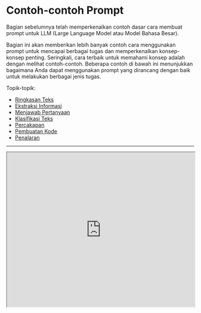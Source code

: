 # Contoh-contoh Prompt


Bagian sebelumnya telah memperkenalkan contoh dasar cara membuat prompt untuk LLM (Large Language Model atau Model Bahasa Besar). 

Bagian ini akan memberikan lebih banyak contoh cara menggunakan prompt untuk mencapai berbagai tugas dan memperkenalkan konsep-konsep penting. Seringkali, cara terbaik untuk memahami konsep adalah dengan melihat contoh-contoh. Beberapa contoh di bawah ini menunjukkan bagaimana Anda dapat menggunakan prompt yang dirancang dengan baik untuk melakukan berbagai jenis tugas.

Topik-topik:
- [Ringkasan Teks](#ringkasan-teks)
- [Ekstraksi Informasi](#ekstraksi-informasi)
- [Menjawab Pertanyaan](#menjawab-pertanyaan)
- [Klasifikasi Teks](#klasifikasi-teks)
- [Percakapan](#percakapan)
- [Pembuatan Kode](#pembuatan-kode)
- [Penalaran](#penalaran)

---

<iframe width="100%"
  height="415px"
  src="https://www.youtube.com/embed/TBhRC4Dath4?si=6nwh0GuYAOv1H6yT" allow="accelerometer; autoplay; clipboard-write; encrypted-media; gyroscope; picture-in-picture"
  allowFullScreen
  />

## Ringkasan Teks
Salah satu tugas standar dalam pembuatan bahasa alami adalah meringkas teks. Ringkasan teks bisa mencakup berbagai jenis dan bidang. Bahkan, salah satu aplikasi yang paling menjanjikan dari model bahasa adalah kemampuan untuk meringkas artikel dan konsep menjadi ringkasan yang cepat dan mudah dibaca. Mari kita coba tugas ringkasan dasar menggunakan prompt.

Misalnya, Anda tertarik untuk belajar tentang antibiotik. Anda bisa mencoba prompt seperti ini:

*Prompt:*
```
Jelaskan tentang antibiotik

A:
```

*Output:*
```
Antibiotik adalah jenis obat yang digunakan untuk mengobati infeksi bakteri. Cara kerjanya adalah dengan membunuh bakteri atau mencegah perkembangbiakannya, sehingga sistem kekebalan tubuh dapat melawan infeksi. Antibiotik biasanya diminum dalam bentuk pil, kapsul, atau larutan cair, atau kadang-kadang diberikan melalui infus. Antibiotik tidak efektif melawan infeksi virus, dan penggunaan yang tidak tepat dapat menyebabkan resistensi antibiotik.
```

"A:" adalah format prompt eksplisit yang digunakan dalam menjawab pertanyaan. Anda menggunakannya di sini untuk memberi tahu model bahwa ada jawaban yang diharapkan selanjutnya. Dalam contoh ini, tidak jelas bagaimana ini berguna dibandingkan dengan tidak menggunakannya, tetapi kita akan membahasnya nanti. Anggap saja bahwa ini terlalu banyak informasi dan Anda ingin meringkasnya lebih lanjut. Sebenarnya, Anda dapat menginstruksikan model untuk meringkas dalam satu kalimat seperti ini:

*Prompt:*
```
Antibiotik adalah jenis obat yang digunakan untuk mengobati infeksi bakteri. Cara kerjanya adalah dengan membunuh bakteri atau mencegah perkembangbiakannya, sehingga sistem kekebalan tubuh dapat melawan infeksi. Antibiotik biasanya diminum dalam bentuk pil, kapsul, atau larutan cair, atau kadang-kadang diberikan melalui infus. Antibiotik tidak efektif melawan infeksi virus, dan penggunaan yang tidak tepat dapat menyebabkan resistensi antibiotik.

Jelaskan paragraf di atas dalam satu kalimat:
```

*Output:*
```
Antibiotik adalah obat untuk mengobati infeksi bakteri dengan cara membunuh atau menghentikan perkembangbiakan bakteri, tetapi tidak efektif melawan virus dan penggunaan berlebihan dapat menyebabkan resistensi antibiotik.
```

Tanpa terlalu memperhatikan keakuratan output di atas, yang akan kita bahas dalam panduan selanjutnya, model tersebut mencoba meringkas paragraf dalam satu kalimat. Anda dapat lebih kreatif dengan instruksinya, tetapi kita akan membahasnya di bab selanjutnya. Silakan berhenti sejenak dan bereksperimen untuk melihat apakah Anda mendapatkan hasil yang lebih baik.

---
## Ekstraksi Informasi
Meskipun model bahasa dilatih untuk menghasilkan bahasa alami dan tugas-tugas terkait, model ini juga sangat mampu melakukan klasifikasi dan berbagai tugas pemrosesan bahasa alami (NLP) lainnya. 

Berikut adalah contoh prompt yang mengekstrak informasi dari paragraf yang diberikan.

*Prompt:*
```
Pernyataan kontribusi penulis dan ucapan terima kasih dalam makalah penelitian harus menyatakan dengan jelas dan spesifik apakah, dan sejauh mana, para penulis menggunakan teknologi AI seperti ChatGPT dalam persiapan naskah dan analisis mereka. Mereka juga harus menunjukkan LLM mana yang digunakan. Ini akan memperingatkan editor dan reviewer untuk memeriksa naskah dengan lebih cermat untuk potensi bias, ketidakakuratan, dan pengkreditan sumber yang tidak tepat. Demikian pula, jurnal ilmiah harus transparan tentang penggunaan LLM mereka, misalnya saat memilih naskah yang diajukan.

Sebutkan produk berbasis model bahasa besar yang disebutkan dalam paragraf di atas:
```

*Output:*
```
Produk berbasis model bahasa besar yang disebutkan dalam paragraf di atas adalah ChatGPT.
```

Ada banyak cara untuk meningkatkan hasil di atas, tetapi ini sudah sangat berguna.

Sekarang seharusnya sudah jelas bahwa Anda dapat meminta model untuk melakukan tugas yang berbeda dengan hanya menginstruksikannya apa yang harus dilakukan. Itu adalah kemampuan yang kuat yang sudah digunakan oleh pengembang produk AI untuk membangun produk dan pengalaman yang hebat.

Sumber paragraf: [ChatGPT: lima prioritas untuk penelitian](https://www.nature.com/articles/d41586-023-00288-7) 

---
## Menjawab Pertanyaan

Salah satu cara terbaik untuk membuat model memberikan jawaban spesifik adalah dengan meningkatkan format prompt. Seperti yang telah dibahas sebelumnya, sebuah prompt bisa menggabungkan instruksi, konteks, input, dan indikator output untuk mendapatkan hasil yang lebih baik. Meskipun komponen-komponen ini tidak wajib, ini menjadi praktik yang baik karena semakin spesifik Anda dengan instruksi, semakin baik hasil yang akan Anda dapatkan. Berikut adalah contoh bagaimana hal ini akan terlihat mengikuti prompt yang lebih terstruktur.

*Prompt:*
```
Jawab pertanyaan berdasarkan konteks di bawah ini. Berikan jawaban singkat dan ringkas. Jawab "Tidak yakin tentang jawabannya" jika tidak yakin tentang jawabannya.

Konteks: Teplizumab berasal dari perusahaan obat New Jersey bernama Ortho Pharmaceutical. Di sana, para ilmuwan menghasilkan versi awal antibodi, yang diberi nama OKT3. Awalnya berasal dari tikus, molekul ini mampu mengikat permukaan sel T dan membatasi potensi pembunuhan sel mereka. Pada tahun 1986, antibodi ini disetujui untuk membantu mencegah penolakan organ setelah transplantasi ginjal, menjadikannya antibodi terapeutik pertama yang diizinkan untuk penggunaan manusia.

Pertanyaan: Dari mana OKT3 awalnya berasal?

Jawaban:
```

*Output:*
```
Tikus.
```

Konteks diperoleh dari [Nature](https://www.nature.com/articles/d41586-023-00400-x).

---

## Klasifikasi Teks
Sejauh ini, Anda telah menggunakan instruksi sederhana untuk melakukan tugas. Sebagai seorang prompt engineer (insinyur prompt), Anda perlu menjadi lebih baik dalam memberikan instruksi yang lebih baik. Tapi itu belum semuanya! Anda juga akan menemukan bahwa untuk kasus penggunaan yang lebih sulit, hanya memberikan instruksi saja tidak akan cukup. Di sinilah Anda perlu berpikir lebih banyak tentang konteks dan elemen-elemen berbeda yang dapat Anda gunakan dalam sebuah prompt. Elemen lain yang dapat Anda berikan adalah `data input` atau `contoh`.

Mari kita coba mendemonstrasikan ini dengan memberikan contoh klasifikasi teks.

*Prompt:*
```
Klasifikasikan teks ke dalam netral, negatif atau positif. 

Teks: Saya pikir makanannya biasa saja. 
Sentimen:
```

*Output:*
```
Netral
```

Anda memberikan instruksi untuk mengklasifikasikan teks dan model merespons dengan `'Netral'`, yang benar. Tidak ada yang salah dengan ini, tetapi misalkan yang benar-benar Anda butuhkan adalah model memberikan label dalam format yang tepat seperti yang Anda inginkan. Jadi alih-alih `Netral`, Anda ingin mengembalikan `netral`. Bagaimana Anda mencapai ini? Ada berbagai cara untuk melakukannya. Anda peduli tentang spesifisitas di sini, jadi semakin banyak informasi yang dapat Anda berikan pada prompt, semakin baik hasilnya. Anda dapat mencoba memberikan contoh untuk menentukan perilaku yang benar. Mari kita coba lagi:

*Prompt:*
```
Klasifikasikan teks ke dalam netral, negatif atau positif. 

Teks: Saya pikir liburannya biasa saja.
Sentimen: netral 

Teks: Saya pikir makanannya biasa saja. 
Sentimen:
```

*Output:*
```
netral
```

Sempurna! Kali ini model mengembalikan `netral` yang merupakan label spesifik yang Anda cari. Tampaknya contoh yang diberikan dalam prompt membantu model untuk menjadi spesifik dalam outputnya.

Untuk menyoroti mengapa terkadang menjadi spesifik itu penting, perhatikan contoh di bawah ini dan temukan masalahnya:

*Prompt:*
```
Klasifikasikan teks ke dalam nutral, negatif atau positif. 

Teks: Saya pikir liburannya biasa saja.
Sentimen:
```

*Output:*
```
Netral
```

Apa masalahnya di sini? Sebagai petunjuk, label `nutral` yang dibuat-buat sama sekali diabaikan oleh model. Sebaliknya, model mengeluarkan `Netral` karena memiliki bias terhadap label tersebut. Tapi anggaplah yang benar-benar Anda inginkan adalah `nutral`. Bagaimana Anda memperbaiki ini? Mungkin Anda bisa mencoba menambahkan deskripsi ke label atau menambahkan lebih banyak contoh ke prompt? Jika Anda tidak yakin, kita akan membahas beberapa ide di bagian-bagian berikutnya.

---

## Percakapan
Mungkin salah satu hal yang lebih menarik yang dapat Anda capai dengan prompt engineering adalah menginstruksikan sistem LLM tentang bagaimana berperilaku, tujuannya, dan identitasnya. Ini sangat berguna ketika Anda membangun sistem percakapan seperti chatbot layanan pelanggan.

Misalnya, mari kita buat sistem percakapan yang mampu menghasilkan respons yang lebih teknis dan ilmiah terhadap pertanyaan. Perhatikan bagaimana Anda secara eksplisit memberi tahu sistem bagaimana berperilaku melalui instruksi. Ini kadang-kadang disebut sebagai *role prompting* (prompt peran).

*Prompt:*
```
Berikut adalah percakapan dengan asisten peneliti AI. Nada asisten bersifat teknis dan ilmiah.

H: Halo, siapa Anda?
AI: Salam! Saya adalah asisten peneliti AI. Bagaimana saya bisa membantu Anda hari ini?
Manusia: Bisakah Anda ceritakan tentang pembentukan lubang hitam?
AI:
```

*Output:*
```
Tentu! Lubang hitam adalah wilayah ruang-waktu di mana gaya gravitasi sangat kuat sehingga tidak ada apapun, bahkan cahaya, yang dapat lolos darinya. Mereka terbentuk ketika bintang yang sangat masif mati dan intinya runtuh ke dalam dirinya sendiri, membentuk singularitas dengan kepadatan tak terhingga. Gravitasi yang intens dari singularitas ini menarik semua materi dan radiasi di sekitarnya, menciptakan lubang hitam.
```

Asisten peneliti AI kita terdengar terlalu teknis, bukan? Baiklah, mari kita ubah perilaku ini dan instruksikan sistem untuk memberikan jawaban yang lebih mudah dipahami.

*Prompt:*
```
Berikut adalah percakapan dengan asisten peneliti AI. Jawaban asisten harus mudah dipahami bahkan oleh siswa sekolah dasar.

H: Halo, siapa Anda?
AI: Salam! Saya adalah asisten peneliti AI. Bagaimana saya bisa membantu Anda hari ini?
Manusia: Bisakah Anda ceritakan tentang pembentukan lubang hitam?
AI: 
```

*Output:*
```
Tentu! Lubang hitam terbentuk ketika bintang yang sangat besar kehabisan bahan bakar dan runtuh ke dalam dirinya sendiri. Gravitasi bintang tersebut sangat kuat sehingga tidak ada apapun, bahkan cahaya, yang dapat lolos dari tarikannya. Ini menciptakan titik di ruang-waktu dengan gaya gravitasi yang sangat kuat yang disebut lubang hitam.
```

Anda telah membuat kemajuan. Anda dapat terus meningkatkannya. Jika Anda menambahkan lebih banyak contoh, Anda mungkin akan mendapatkan hasil yang lebih baik.

---

## Pembuatan Kode
Salah satu aplikasi di mana LLM sangat efektif adalah pembuatan kode. Copilot adalah contoh yang bagus untuk ini. Ada banyak tugas pembuatan kode yang dapat Anda lakukan dengan prompt yang cerdas. Mari kita lihat beberapa contoh di bawah ini.

Pertama, mari kita coba program sederhana yang menyapa pengguna.

*Prompt:*
```
/*
Minta nama pengguna dan ucapkan "Halo"
*/
```

*Output:*
```
let nama = prompt("Siapa nama Anda?");
console.log(`Halo, ${nama}!`);
```

Perhatikan bahwa Anda bahkan tidak perlu menentukan bahasa yang akan digunakan.

Mari kita tingkatkan levelnya. Contoh di bawah ini menunjukkan betapa kuatnya LLM dengan sedikit lebih banyak usaha dalam merancang prompt.

*Prompt:*
```
"""
Tabel departments, kolom = [DepartmentId, DepartmentName]
Tabel students, kolom = [DepartmentId, StudentId, StudentName]
Buat query MySQL untuk semua siswa di Jurusan Ilmu Komputer
"""
```

*Output:*
```
SELECT StudentId, StudentName 
FROM students 
WHERE DepartmentId IN (SELECT DepartmentId FROM departments WHERE DepartmentName = 'Ilmu Komputer');
```

Ini sangat mengesankan. Dalam kasus ini, Anda memberikan data tentang skema database dan memintanya untuk menghasilkan query MySQL yang valid.

---

## Penalaran
Mungkin salah satu tugas yang paling sulit untuk LLM saat ini adalah yang membutuhkan beberapa bentuk penalaran. Penalaran adalah salah satu bidang yang paling menarik karena jenis aplikasi kompleks yang dapat muncul dari LLM.

Telah ada beberapa peningkatan dalam tugas yang melibatkan kemampuan matematika. Meski demikian, penting untuk dicatat bahwa LLM saat ini masih kesulitan melakukan tugas penalaran sehingga ini membutuhkan teknik prompt engineering yang lebih canggih. Kita akan membahas teknik-teknik canggih ini dalam panduan berikutnya. Untuk saat ini, kita akan membahas beberapa contoh dasar untuk menunjukkan kemampuan aritmetika.

*Prompt:*
```
Berapa hasil dari 9.000 * 9.000?
```

*Output:*
```
81.000.000
```

Mari kita coba sesuatu yang lebih sulit.

*Prompt:*
```
Angka-angka ganjil dalam kelompok ini berjumlah genap: 15, 32, 5, 13, 82, 7, 1. 

A: 
```

*Output*
```
Tidak, angka-angka ganjil dalam kelompok ini berjumlah ganjil: 119.
```

Itu salah! Mari kita coba memperbaikinya dengan meningkatkan promptnya.

*Prompt:*
```
Angka-angka ganjil dalam kelompok ini berjumlah genap: 15, 32, 5, 13, 82, 7, 1. 

Selesaikan dengan memecah masalah menjadi langkah-langkah. Pertama, identifikasi angka-angka ganjil, jumlahkan, dan tunjukkan apakah hasilnya ganjil atau genap. 
```

*Output:*
```
Angka-angka ganjil: 15, 5, 13, 7, 1
Jumlah: 41 
41 adalah angka ganjil.
```

Lebih baik, bukan? Ngomong-ngomong, kami mencoba tugas ini beberapa kali dan model kadang-kadang gagal. Jika Anda memberikan instruksi yang lebih baik dikombinasikan dengan contoh, itu mungkin membantu mendapatkan hasil yang lebih akurat.

Dalam bagian berikutnya, kita akan membahas konsep dan teknik prompt engineering yang lebih canggih untuk meningkatkan kinerja pada semua tugas ini dan tugas-tugas yang lebih sulit.

## Notebook

Jika Anda ingin berlatih dengan prompt di atas menggunakan Python, kami telah menyiapkan notebook untuk menguji beberapa prompt menggunakan model OpenAI. 
